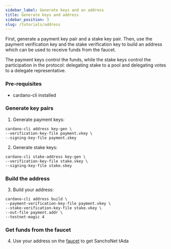 ```yaml
---
sidebar_label: Generate keys and an address
title: Generate keys and address
sidebar_position: 3
slug: /tutorials/address
---
```


First, generate a payment key pair and a stake key pair. Then, use the payment verification key and the stake verification key to build an address which can be used to receive funds from the faucet.

The payment keys control the funds, while the stake keys control the participation in the protocol: delegating stake to a pool and delegating votes to a delegate representative.

### Pre-requisites

* cardano-cli installed

### Generate key pairs

1. Generate payment keys:

```
cardano-cli address key-gen \
--verification-key-file payment.vkey \
--signing-key-file payment.skey
```

2. Generate stake keys:

```
cardano-cli stake-address key-gen \
--verification-key-file stake.vkey \
--signing-key-file stake.skey
```

### Build the address

3. Build your address:

```
cardano-cli address build \
--payment-verification-key-file payment.vkey \
--stake-verification-key-file stake.vkey \
--out-file payment.addr \
--testnet-magic 4
```

### Get funds from the faucet

4. Use your address on the [faucet](faucet.mdx) to get SanchoNet tAda
